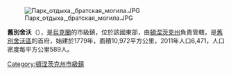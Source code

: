 {{Unreferenced|time=2015-09-16T02:39:58+00:00}}
[[Image:Парк_отдыха,_братская_могила.JPG|right]]

{{Coord|47|45|11|N|38|1|53|E|display=title}}

'''舊別舍沃'''（{{lang-uk|Старобешеве}}），是[[烏克蘭|烏克蘭]]的市級鎮，位於該國東部，由[[頓涅茨克州|頓涅茨克州]]負責管轄，是[[舊別舍沃區|舊別舍沃區]]的首府，始建於1779年，面積10,972平方公里，2011年人口6,471，人口密度每平方公里589人。

{{DEFAULTSORT:Старобешеве}}
[[Category:頓涅茨克州市級鎮|Category:頓涅茨克州市級鎮]]


{{Donetsk-geo-stub}}